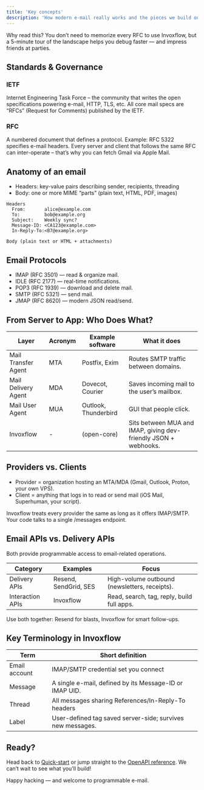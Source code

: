 ```yaml
---
title: 'Key concepts'
description: 'How modern e-mail really works and the pieces we build on'
---
```


<Note>Why read this? You don’t need to memorize every RFC to use Invoxflow, but a 5-minute tour of the landscape helps you debug faster — and impress friends at parties.</Note>

## Standards & Governance

### IETF
Internet Engineering Task Force – the community that writes the open specifications powering e-mail, HTTP, TLS, etc.
All core mail specs are “RFCs” (Request for Comments) published by the IETF.

### RFC
A numbered document that defines a protocol. Example: RFC 5322 specifies e-mail headers.
Every server and client that follows the same RFC can inter-operate – that’s why you can fetch Gmail via Apple Mail.

## Anatomy of an email
* Headers: key-value pairs describing sender, recipients, threading
* Body: one or more <Tooltip tip="Multipurpose Internet Mail Extensions">MIME</Tooltip> “parts” (plain text, HTML, PDF, images)

```shell email example
Headers
  From:       alice@example.com
  To:         bob@example.org
  Subject:    Weekly sync?
  Message-ID: <CA123@example.com>
  In-Reply-To:<B7@example.org>

Body (plain text or HTML + attachments)
```

## Email Protocols
* <Tooltip tip="Internet Messaging Access Protocol">IMAP</Tooltip> (RFC 3501) — read & organize mail.
* IDLE (RFC 2177) — real-time notifications.
* <Tooltip tip="Post Office Protocol">POP3</Tooltip> (RFC 1939) — download and delete mail.
* <Tooltip tip="Simple Mail Transfer Protocol">SMTP</Tooltip> (RFC 5321) — send mail.
* <Tooltip tip="JSON Meta Application Protocol">JMAP</Tooltip> (RFC 8620) — modern JSON read/send.


## From Server to App: Who Does What?

| Layer | Acronym | Example software | What it does |
| ----- | ------- | ---------------- | ------------ |
| Mail Transfer Agent | MTA | Postfix, Exim | Routes SMTP traffic between domains. |
| Mail Delivery Agent | MDA | Dovecot, Courier | Saves incoming mail to the user’s mailbox. |
| Mail User Agent | MUA | Outlook, Thunderbird | <Tooltip tip="Graphical User Interface">GUI</Tooltip> that people click. |
| Invoxflow | - | (open-core) | Sits between MUA and IMAP, giving dev-friendly JSON + webhooks. |

## Providers vs. Clients
* Provider = organization hosting an MTA/MDA (Gmail, Outlook, Proton, your own VPS).
* Client = anything that logs in to read or send mail (iOS Mail, Superhuman, your script).

Invoxflow treats every provider the same as long as it offers IMAP/SMTP. Your code talks to a single /messages endpoint.

## Email APIs vs. Delivery APIs

Both provide programmable access to email-related operations.

| Category | Examples | Focus |
| -------- | -------- | ----- |
| Delivery APIs | Resend, SendGrid, SES | High-volume outbound (newsletters, receipts). |
| Interaction APIs | Invoxflow | Read, search, tag, reply, build full apps. |

Use both together: Resend for blasts, Invoxflow for smart follow-ups.

## Key Terminology in Invoxflow

| Term | Short definition |
| ---- | ---------------- |
| Email account | IMAP/SMTP credential set you connect |
| Message | A single e-mail, defined by its Message-ID or IMAP UID. |
| Thread | All messages sharing References/In-Reply-To headers |
| Label | User-defined tag saved server-side; survives new messages. |


## Ready?
Head back to [Quick-start](/documentation/getting-started/quickstart) or jump straight to the [OpenAPI reference](/api-reference).
We can’t wait to see what you’ll build!

Happy hacking — and welcome to programmable e-mail.
